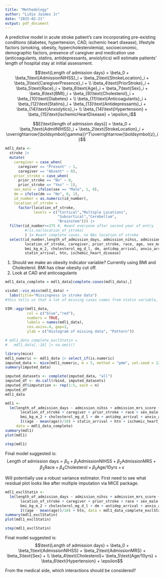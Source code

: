 ```yaml
---
title: "Methodology"
author: "Lidio Jaimes Jr"
date: "2025-02-21"
output: pdf_document
---
```

A predictive model in acute stroke patient's care incorporating pre-existing conditions (diabetes, hypertension, CAD, ischemic heart disease), lifestyle factors (smoking, obesity, hypercholesterolemia), socioeconomic, demographic factors, presence of caregiver and medication use (anticoagulants, statins, antidepressants, anxiolytics) will estimate patients' length of hospital stay at initial assessment.

$$\text{Length of admission days} = \beta_0 + \beta_1\text{AdmissionNIHSS}_i + \beta_2\text{StrokeLocation}_i + \beta_3\text{CaregiverPresence}_i + \\ \beta_4\text{PriorStroke}_i + \beta_5\text{Race}_i + \beta_6\text{Age}_i + \beta_7\text{Sex}_i + \beta_8\text{BMI}_i + \beta_{9}\text{Cholesterol}_i + \beta_{10}\text{Diabetes} + \\ \beta_{11}\text{Anticoagulants}_i + \beta_{12}\text{Statins}_i + \beta_{13}\text{Antidepressants}_i + \beta_{14}\text{Anxiolytics}_i+ \\ \beta_{14}\text{Hypertension} + \beta_{15}\text{IschemicHeartDisease} + \epsilon_i$$

$$E[\text{length of admission days}] = \beta_0 + \beta_1\text{AdmitNIHSS}_i + \beta_2\text{StrokeLocation}_i + \overrightarrow{\boldsymbol{\gamma}}^T\overrightarrow{\boldsymbol{z}_i}$$

```r
mdl1_data <- 
  stroke |> 
  mutate(
    caregiver = case_when(
      caregiver == "Present" ~ 1,
      caregiver == "Absent" ~ 0),
    prior_stroke = case_when(
      prior_stroke == "No" ~ 0,
      prior_stroke == "Yes" ~ 1),
    sex_male = ifelse(sex == "Male", 1, 0),
    dm = ifelse(dm == "No", 0, 1),
    id_number = as.numeric(id_number),
    location_of_stroke = 
      factor(location_of_stroke,
             levels = c("Cortical","Multiple Locations",
                        "Subcortical","Cerebellum",
                        "Brainstem"))) |>
  filter(id_number>=375 #, #want everyone after second year of entry
         #!is.na(location_of_stroke)
         ) |> #want complete cases, no NAs location of stroke
  select(id_number,length_of_admission_days, admission_nihss, admission_mrs_score, 
         location_of_stroke, caregiver, prior_stroke, race, age, sex_male, 
         bmi_kg_m_2, cholesterol_mg_d_l, dm, antidep_arrival, anxio_arrival,
         statin_arrival, htn, ischemic_heart_disease)
```

1. Should we make an obesity indicator variable? Currently using BMI and Cholesterol. BMI has clear obesity cut off. 
2. Look at CAD and anticoagulants

```r
mdl1_data_complete = mdl1_data[complete.cases(mdl1_data),]

visdat::vis_miss(mdl1_data) +
  labs(title="Missingness in stroke data")
#this tells us that a lot of missing cases comes from statin variable, which was expected.

VIM::aggr(mdl1_data,
          col = c("blue","red"),
          numbers = TRUE,
          labels = names(mdl1_data),
          cex.axis=.4, gap=3,
          ylab = c("Histogram of missing data", "Pattern"))

# mdl1_data_complete_exclStatin = 
#   mdl1_data[,-16] |> na.omit()
```


```r
library(mice)
mdl1_numeric <- mdl1_data |> select_if(is.numeric)
imputed_data <- mice(mdl1_numeric, m = 5, method = "pmm", set.seed = 123)
summary(imputed_data)

imputed_datasets <- complete(imputed_data, "all")
imputed_df <- do.call(rbind, imputed_datasets)
imputed_df$imputation <- rep(1:5, each = n)
imputed_df
mdl1_data
```


```r
mdl1 <-
  lm(length_of_admission_days ~ admission_nihss + admission_mrs_score + 
       location_of_stroke + caregiver + prior_stroke + race + sex_male + 
       bmi_kg_m_2 + cholesterol_mg_d_l + dm + antidep_arrival + anxio_arrival +
       I((age - mean(age))/10) + statin_arrival + htn + ischemic_heart_disease, 
     data = mdl1_data_complete)
summary(mdl1)
plot(mdl1)
```

```r
step(mdl1)
```

Final model suggested is: 
$$\text{Length of admission days} = \beta_0 + \beta_1\text{AdmissionNIHSS} + \beta_2\text{AdmissionMRS} + \beta_3\text{Race}+ \beta_4\text{Cholesterol}+ \beta_5\text{Age/10yrs} + \epsilon$$

Will potentially use a robust variance estimator. First need to see what residual plot looks like after multiple imputation via MICE package. 





```r
mdl1_exclStatin <-
  lm(length_of_admission_days ~ admission_nihss + admission_mrs_score + 
       location_of_stroke + caregiver + prior_stroke + race + sex_male + 
       bmi_kg_m_2 + cholesterol_mg_d_l + dm + antidep_arrival + anxio_arrival +
       I((age - mean(age))/10) + htn, data = mdl1_data_complete_exclStatin)
summary(mdl1_exclStatin)
plot(mdl1_exclStatin)
```

```r
step(mdl1_exclStatin)
```

Final model suggested is: 
$$\text{Length of admission days} = \beta_0 + \beta_1\text{AdmissionNIHSS} + \beta_2\text{AdmissionMRS} + \beta_3\text{Sex} + \\ \beta_4\text{Cholesterol}+ \beta_5\text{Age/10yrs} + \beta_6\text{Hypertension} + \epsilon$$

From the medical side, which interactions should be considered?